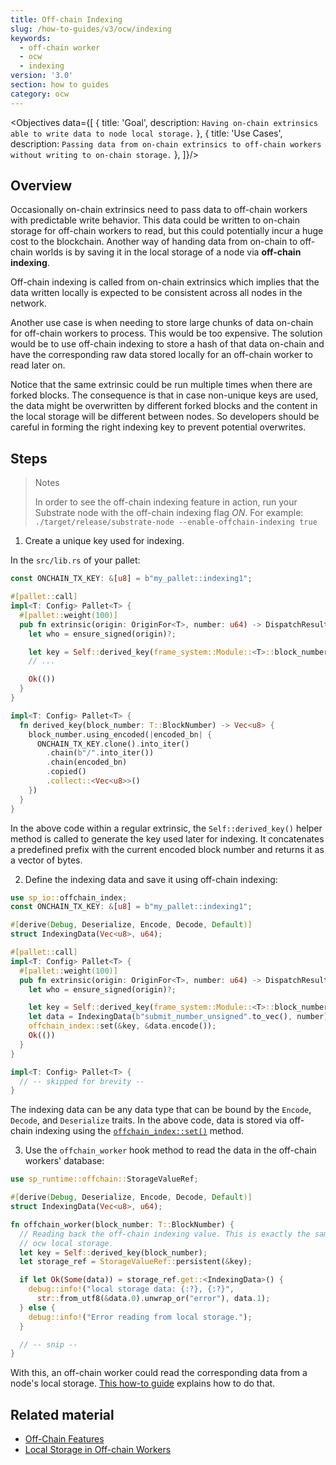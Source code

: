 ```yaml
---
title: Off-chain Indexing
slug: /how-to-guides/v3/ocw/indexing
keywords:
  - off-chain worker
  - ocw
  - indexing
version: '3.0'
section: how to guides
category: ocw
---
```


<Objectives data={[
  {
    title: 'Goal',
    description: `Having on-chain extrinsics able to write data to node local storage.`
  },
  {
    title: 'Use Cases',
    description: `Passing data from on-chain extrinsics to off-chain workers without writing to on-chain storage.`
  },
]}/>

## Overview

Occasionally on-chain extrinsics need to pass data to off-chain workers with predictable write behavior.
This data could be written to on-chain storage for off-chain workers to read, but this could potentially incur a huge cost to the blockchain.
Another way of handing data from on-chain to off-chain worlds is by saving it in the local storage of a node via **off-chain indexing**.

Off-chain indexing is called from on-chain extrinsics which implies that the data written locally is expected to be consistent across all nodes in the network.

Another use case is when needing to store large chunks of data on-chain for off-chain workers to process.
This would be too expensive.
The solution would be to use off-chain indexing to store a hash of that data on-chain and have the corresponding raw data stored locally for an off-chain worker to read later on.

Notice that the same extrinsic could be run multiple times when there are forked blocks. 
The consequence is that in case non-unique keys are used, the data might be overwritten by different forked blocks and the content in the local storage will be different between nodes.
So developers should be careful in forming the right indexing key to prevent potential overwrites.

## Steps

> Notes
>
> In order to see the off-chain indexing feature in action, run your Substrate node with the off-chain indexing flag *ON*.
> For example: `./target/release/substrate-node --enable-offchain-indexing true`

1. Create a unique key used for indexing.

In the `src/lib.rs` of your pallet:

  ```rust
  const ONCHAIN_TX_KEY: &[u8] = b"my_pallet::indexing1";

  #[pallet::call]
  impl<T: Config> Pallet<T> {
    #[pallet::weight(100)]
    pub fn extrinsic(origin: OriginFor<T>, number: u64) -> DispatchResult {
      let who = ensure_signed(origin)?;

      let key = Self::derived_key(frame_system::Module::<T>::block_number());
      // ...

      Ok(())
    }
  }

  impl<T: Config> Pallet<T> {
    fn derived_key(block_number: T::BlockNumber) -> Vec<u8> {
      block_number.using_encoded(|encoded_bn| {
        ONCHAIN_TX_KEY.clone().into_iter()
          .chain(b"/".into_iter())
          .chain(encoded_bn)
          .copied()
          .collect::<Vec<u8>>()
      })
    }
  }
  ```

  In the above code within a regular extrinsic, the `Self::derived_key()` helper method is called to generate the key used later for indexing.
  It concatenates a predefined prefix with the current encoded block number and returns it as a vector of bytes.

2. Define the indexing data and save it using off-chain indexing:

  ```rust
  use sp_io::offchain_index;
  const ONCHAIN_TX_KEY: &[u8] = b"my_pallet::indexing1";

  #[derive(Debug, Deserialize, Encode, Decode, Default)]
  struct IndexingData(Vec<u8>, u64);

  #[pallet::call]
  impl<T: Config> Pallet<T> {
    #[pallet::weight(100)]
    pub fn extrinsic(origin: OriginFor<T>, number: u64) -> DispatchResult {
      let who = ensure_signed(origin)?;

      let key = Self::derived_key(frame_system::Module::<T>::block_number());
      let data = IndexingData(b"submit_number_unsigned".to_vec(), number);
      offchain_index::set(&key, &data.encode());
      Ok(())
    }
  }

  impl<T: Config> Pallet<T> {
    // -- skipped for brevity --
  }
  ```

  The indexing data can be any data type that can be bound by the `Encode`, `Decode`, and `Deserialize` traits.
  In the above code, data is stored via off-chain indexing using the [`offchain_index::set()`](https://paritytech.github.io/substrate/latest/sp_io/offchain_index/fn.set.html) method.

3. Use the `offchain_worker` hook method to read the data in the off-chain workers' database:

  ```rust
  use sp_runtime::offchain::StorageValueRef;

  #[derive(Debug, Deserialize, Encode, Decode, Default)]
  struct IndexingData(Vec<u8>, u64);

  fn offchain_worker(block_number: T::BlockNumber) {
    // Reading back the off-chain indexing value. This is exactly the same as reading from
    // ocw local storage.
    let key = Self::derived_key(block_number);
    let storage_ref = StorageValueRef::persistent(&key);

    if let Ok(Some(data)) = storage_ref.get::<IndexingData>() {
      debug::info!("local storage data: {:?}, {:?}",
        str::from_utf8(&data.0).unwrap_or("error"), data.1);
    } else {
      debug::info!("Error reading from local storage.");
    }

    // -- snip --
  }
  ```

  With this, an off-chain worker could read the corresponding data from a node's local storage. 
  [This how-to guide](/how-to-guides/v3/ocw/local-storage/) explains how to do that.

## Related material

- [Off-Chain Features](/v3/concepts/off-chain-features/)
- [Local Storage in Off-chain Workers](/how-to-guides/v3/ocw/local-storage/)
